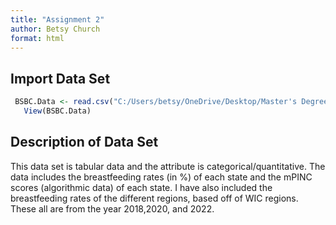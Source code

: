 ```yaml
---
title: "Assignment 2"
author: Betsy Church
format: html
---
```


## Import Data Set

```r
 BSBC.Data <- read.csv("C:/Users/betsy/OneDrive/Desktop/Master's Degree/BSBC Data.csv")
   View(BSBC.Data)
```
## Description of Data Set
This data set is tabular data and the attribute is categorical/quantitative. The data includes the breastfeeding rates (in %) of each state and the mPINC scores (algorithmic data) of each state. I have also included the breastfeeding rates of the different regions, based off of WIC regions. These all are from the year 2018,2020, and 2022.